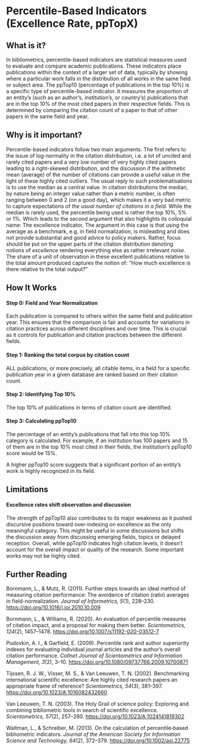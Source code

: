 # Percentile-Based Indicators (Excellence Rate, ppTopX)

## What is it?
In bibliometrics, percentile-based indicators are statistical measures used to evaluate and compare academic publications. These indicators place publications within the context of a larger set of data, typically by showing where a particular work falls in the distribution of all works in the same field or subject area. The ppTop10 (percentage of publications in the top 10%) is a specific type of percentile-based indicator. It measures the proportion of an entity's (such as an author’s, institution’s, or country’s) publications that are in the top 10% of the most cited papers in their respective fields. This is determined by comparing the citation count of a paper to that of other papers in the same field and year.

## Why is it important?
Percentile-based indicators follow two main arguments. The first refers to the issue of log-normality in the citation distribution, i.e. a lot of uncited and rarely cited papers and a very low number of very highly cited papers leading to a right-skewed distribution, and the discussion if the arithmetic mean (average) of the number of citations can provide a useful value in the light of these highly cited outliers. The usual reply to such problematisations is to use the median as a central value. In citation distributions the median, by nature being an integer value rather than a metric number, is often ranging between 0 and 2 (on a good day), which makes it a very bad metric to capture expectations of *the usual number of citations in a field*. While the median is rarely used, the percentile being used is rather the top 10%, 5% or 1%. Which leads to the second argument that also highlights its colloquial name: The excellence indicator. The argument in this case is that using the average as a benchmark, e.g. in field normalization, is misleading and does not provide substantial and good advice to policy makers. Rather, focus should be put on the upper parts of the citation distribution denoting notions of *excellence* rendering everything else as rather irrelevant *noise*. The share of a unit of observation in these excellent publications relative to the total amount produced captures the notion of: “How much excellence is there relative to the total output?” 

## How It Works
#### Step 0: Field and Year Normalization
Each publication is compared to others within the same field and publication year. This ensures that the comparison is fair and accounts for variations in citation practices across different disciplines and over time. This is crucial as it controls for publication and citation practices between the different fields. 

#### Step 1:  Ranking the total corpus by citation count
ALL publications, or more precisely, all citable items, in a field for a specific publication year in a given database are ranked based on their citation count. 

#### Step 2: Identifying Top 10%
The top 10% of publications in terms of citation count are identified.

#### Step 3: Calculating ppTop10
The percentage of an entity's publications that fall into this top 10% category is calculated. For example, if an institution has 100 papers and 15 of them are in the top 10% most cited in their fields, the institution’s ppTop10 score would be 15%.

A higher ppTop10 score suggests that a significant portion of an entity’s work is highly recognized in its field.

## Limitations

#### Excellence rates shift observation and discussion
The strength of ppTop10 also contributes to its major weakness as it pushed discursive positions toward over-indexing on excellence as the only meaningful category. This might be useful in some discussions but shifts the discussion away from discussing emerging fields, topics or delayed reception. Overall, while ppTop10 indicates high citation levels, it doesn't account for the overall impact or quality of the research. Some important works may not be highly cited.

## Further Reading

Bornmann, L., & Mutz, R. (2011). Further steps towards an ideal method of measuring citation performance: The avoidance of citation (ratio) averages in field-normalization. *Journal of Informetrics, 5*(1), 228–230. <https://doi.org/10.1016/j.joi.2010.10.009>

Bornmann, L., & Williams, R. (2020). An evaluation of percentile measures of citation impact, and a proposal for making them better. *Scientometrics, 124*(2), 1457–1478. <https://doi.org/10.1007/s11192-020-03512-7>

Pudovkin, A. I., & Garfield, E. (2009). Percentile rank and author superiority indexes for evaluating individual journal articles and the author’s overall citation performance. *Collnet Journal of Scientometrics and Information Management, 3*(2), 3–10. <https://doi.org/10.1080/09737766.2009.10700871>

Tijssen, R. J. W., Visser, M. S., & Van Leeuwen, T. N. (2002). Benchmarking international scientific excellence: Are highly cited research papers an appropriate frame of reference? *Scientometrics, 54*(3), 381–397. <https://doi.org/10.1023/A:1016082432660>

Van Leeuwen, T. N. (2003). The Holy Grail of science policy: Exploring and combining bibliometric tools in search of scientific excellence. *Scientometrics, 57*(2), 257–280. <https://doi.org/10.1023/A:1024141819302>

Waltman, L., & Schreiber, M. (2013). On the calculation of percentile‐based bibliometric indicators. *Journal of the American Society for Information Science and Technology, 64*(2), 372–379. <https://doi.org/10.1002/asi.22775>